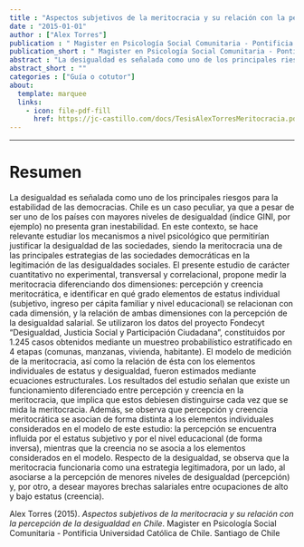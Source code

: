 ```yaml
---
title : "Aspectos subjetivos de la meritocracia y su relación con la percepción de la desigualdad en Chile"
date : "2015-01-01"
author : ["Alex Torres"]
publication : " Magister en Psicología Social Comunitaria - Pontificia Universidad Católica de Chile. Santiago de Chile"
publication_short : " Magister en Psicología Social Comunitaria - Pontificia Universidad Católica de Chile. Santiago de Chile"
abstract : "La desigualdad es señalada como uno de los principales riesgos para la estabilidad de las democracias. Chile es un caso peculiar, ya que a pesar de ser uno de los países con mayores niveles de desigualdad (índice GINI, por ejemplo) no presenta gran inestabilidad. En este contexto, se hace relevante estudiar los mecanismos a nivel psicológico que permitirían justificar la desigualdad de las sociedades, siendo la meritocracia una de las principales estrategias de las sociedades democráticas en la legitimación de las desigualdades sociales. El presente estudio de carácter cuantitativo no experimental, transversal y correlacional, propone medir la meritocracia diferenciando dos dimensiones: percepción y creencia meritocrática, e identificar en qué grado elementos de estatus individual (subjetivo, ingreso per cápita familiar y nivel educacional) se relacionan con cada dimensión, y la relación de ambas dimensiones con la percepción de la desigualdad salarial. Se utilizaron los datos del proyecto Fondecyt “Desigualdad, Justicia Social y Participación Ciudadana”, constituidos por 1.245 casos obtenidos mediante un muestreo probabilístico estratificado en 4 etapas (comunas, manzanas, vivienda, habitante). El modelo de medición de la meritocracia, así como la relación de ésta con los elementos individuales de estatus y desigualdad, fueron estimados mediante ecuaciones estructurales. Los resultados del estudio señalan que existe un funcionamiento diferenciado entre percepción y creencia en la meritocracia, que implica que estos debiesen distinguirse cada vez que se mida la meritocracia. Además, se observa que percepción y creencia meritocrática se asocian de forma distinta a los elementos individuales considerados en el modelo de este estudio: la percepción se encuentra influida por el estatus subjetivo y por el nivel educacional (de forma inversa), mientras que la creencia no se asocia a los elementos considerados en el modelo. Respecto de la desigualdad, se observa que la meritocracia funcionaria como una estrategia legitimadora, por un lado, al asociarse a la percepción de menores niveles de desigualdad (percepción) y, por otro, a desear mayores brechas salariales entre ocupaciones de alto y bajo estatus (creencia)."
abstract_short : ""
categories : ["Guía o cotutor"]
about:
  template: marquee
  links:
    - icon: file-pdf-fill
      href: https://jc-castillo.com/docs/TesisAlexTorresMeritocracia.pdf
---
```

---

# Resumen
La desigualdad es señalada como uno de los principales riesgos para la
estabilidad de las democracias. Chile es un caso peculiar, ya que a pesar de ser uno de
los países con mayores niveles de desigualdad (índice GINI, por ejemplo) no presenta
gran inestabilidad. En este contexto, se hace relevante estudiar los mecanismos a nivel
psicológico que permitirían justificar la desigualdad de las sociedades, siendo la
meritocracia una de las principales estrategias de las sociedades democráticas en la
legitimación de las desigualdades sociales.
El presente estudio de carácter cuantitativo no experimental, transversal y
correlacional, propone medir la meritocracia diferenciando dos dimensiones: percepción
y creencia meritocrática, e identificar en qué grado elementos de estatus individual
(subjetivo, ingreso per cápita familiar y nivel educacional) se relacionan con cada
dimensión, y la relación de ambas dimensiones con la percepción de la desigualdad
salarial. Se utilizaron los datos del proyecto Fondecyt “Desigualdad, Justicia Social y
Participación Ciudadana”, constituidos por 1.245 casos obtenidos mediante un muestreo
probabilístico estratificado en 4 etapas (comunas, manzanas, vivienda, habitante). El
modelo de medición de la meritocracia, así como la relación de ésta con los elementos
individuales de estatus y desigualdad, fueron estimados mediante ecuaciones
estructurales.
Los resultados del estudio señalan que existe un funcionamiento diferenciado
entre percepción y creencia en la meritocracia, que implica que estos debiesen
distinguirse cada vez que se mida la meritocracia. Además, se observa que percepción y
creencia meritocrática se asocian de forma distinta a los elementos individuales
considerados en el modelo de este estudio: la percepción se encuentra influida por el
estatus subjetivo y por el nivel educacional (de forma inversa), mientras que la creencia
no se asocia a los elementos considerados en el modelo. Respecto de la desigualdad, se
observa que la meritocracia funcionaria como una estrategia legitimadora, por un lado,
al asociarse a la percepción de menores niveles de desigualdad (percepción) y, por otro,
a desear mayores brechas salariales entre ocupaciones de alto y bajo estatus (creencia).


::: {.callout-note title="How to cite this work"}

Alex Torres (2015). *Aspectos subjetivos de la meritocracia y su relación con la percepción de la desigualdad en Chile*.  Magister en Psicología Social Comunitaria - Pontificia Universidad Católica de Chile. Santiago de Chile

:::

